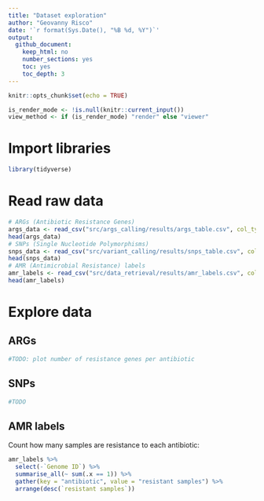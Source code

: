 ```yaml
---
title: "Dataset exploration"
author: "Geovanny Risco"
date: '`r format(Sys.Date(), "%B %d, %Y")`'
output:
  github_document:
    keep_html: no
    number_sections: yes
    toc: yes
    toc_depth: 3
---
```


```r
knitr::opts_chunk$set(echo = TRUE)

is_render_mode <- !is.null(knitr::current_input())
view_method <- if (is_render_mode) "render" else "viewer"
```

# Import libraries

```r
library(tidyverse)
```

# Read raw data

```r
# ARGs (Antibiotic Resistance Genes)
args_data <- read_csv("src/args_calling/results/args_table.csv", col_types = cols("sample_name" = col_character()))
head(args_data)
# SNPs (Single Nucleotide Polymorphisms)
snps_data <- read_csv("src/variant_calling/results/snps_table.csv", col_types = cols("sample_name" = col_character()))
head(snps_data)
# AMR (Antimicrobial Resistance) labels
amr_labels <- read_csv("src/data_retrieval/results/amr_labels.csv", col_types = cols("Genome ID" = col_character()))
head(amr_labels)
```

# Explore data

## ARGs

```r
#TODO: plot number of resistance genes per antibiotic
```

## SNPs

```r
#TODO
```

## AMR labels

Count how many samples are resistance to each antibiotic:

```r
amr_labels %>%
  select(-`Genome ID`) %>%
  summarise_all(~ sum(.x == 1)) %>%
  gather(key = "antibiotic", value = "resistant samples") %>%
  arrange(desc(`resistant samples`))
```